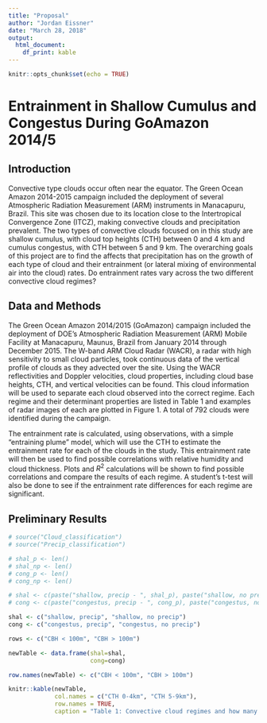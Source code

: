 ```yaml
---
title: "Proposal"
author: "Jordan Eissner"
date: "March 28, 2018"
output:
  html_document:
    df_print: kable
---
```


```r
knitr::opts_chunk$set(echo = TRUE)
```
# Entrainment in Shallow Cumulus and Congestus During GoAmazon 2014/5

## Introduction

Convective type clouds occur often near the equator. The Green Ocean Amazon 2014-2015 campaign included the deployment of several Atmospheric Radiation Measurement (ARM) instruments in Manacapuru, Brazil. This site was chosen due to its location close to the Intertropical Convergence Zone (ITCZ), making convective clouds and precipitation prevalent. The two types of convective clouds focused on in this study are shallow cumulus, with cloud top heights (CTH) between 0 and 4 km and cumulus congestus, with CTH between 5 and 9  km. The overarching goals of this project are to find the affects that precipitation has on the growth of each type of cloud and their entrainment (or lateral mixing of environmental air into the cloud) rates. Do entrainment rates vary across the two different convective cloud regimes? 


## Data and Methods

The Green Ocean Amazon 2014/2015 (GoAmazon) campaign included the deployment of DOE's Atmospheric Radiation Measurement (ARM) Mobile Facility at Manacapuru, Maunus, Brazil from January 2014 through December 2015. The W-band ARM Cloud Radar (WACR), a radar with high sensitivity to small cloud particles, took continuous data of the vertical profile of clouds as they advected over the site. Using the WACR reflectivities and Doppler velocities, cloud properties, including cloud base heights, CTH, and vertical velocities can be found.  This cloud information will be used to separate each cloud observed into the correct regime. Each regime and their determinant properties are listed in Table 1 and examples of radar images of each are plotted in Figure 1. A total of 792 clouds were identified during the campaign. 
	
The entrainment rate is calculated, using observations, with a simple "entraining plume" model, which will use the CTH to estimate the entrainment rate for each of the clouds in the study. This entrainment rate will then be used to find possible correlations with relative humidity and cloud thickness. Plots and $R^2$ calculations will be shown to find possible correlations and compare the results of each regime. A student's t-test will also be done to see if the entrainment rate differences for each regime are significant. 



## Preliminary Results

```r

# source("Cloud_classification")
# source("Precip_classification")

# shal_p <- len()
# shal_np <- len()
# cong_p <- len()
# cong_np <- len()

# shal <- c(paste("shallow, precip - ", shal_p), paste("shallow, no precip - ", shal_np))
# cong <- c(paste("congestus, precip - ", cong_p), paste("congestus, no precip - ", cong_np))

shal <- c("shallow, precip", "shallow, no precip")
cong <- c("congestus, precip", "congestus, no precip")

rows <- c("CBH < 100m", "CBH > 100m")

newTable <- data.frame(shal=shal,
                       cong=cong)

row.names(newTable) <- c("CBH < 100m", "CBH > 100m")

knitr::kable(newTable,
             col.names = c("CTH 0-4km", "CTH 5-9km"),
             row.names = TRUE,
             caption = "Table 1: Convective cloud regimes and how many of each occur during the campaign")


```
